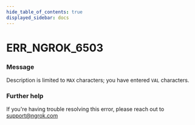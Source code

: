 ```yaml
---
hide_table_of_contents: true
displayed_sidebar: docs
---
```



# ERR_NGROK_6503

### Message
Description is limited to `MAX` characters; you have entered `VAL` characters.

<ErrorDetails error='err_ngrok_6503' />


### Further help
If you're having trouble resolving this error, please reach out to [support@ngrok.com](mailto:support@ngrok.com?subject=Help%20with%20ERR_NGROK_6503)


